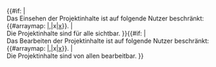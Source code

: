 <includeonly>{{#if: {{{Visible to user|}}}|<br/>
Das Einsehen der Projektinhalte ist auf folgende Nutzer beschränkt: {{#arraymap: {{{Visible to user|}}}|,|x|[[x]]}}. |<br/>
Die Projektinhalte sind für alle sichtbar.
}}{{#if: {{{Editable by user|}}}|<br/>
Das Bearbeiten der Projektinhalte ist auf folgende Nutzer beschränkt: {{#arraymap: {{{Editable by user|}}}|,|x|[[x]]}}. |<br/>
Die Projektinhalte sind von allen bearbeitbar.
}}
</includeonly>